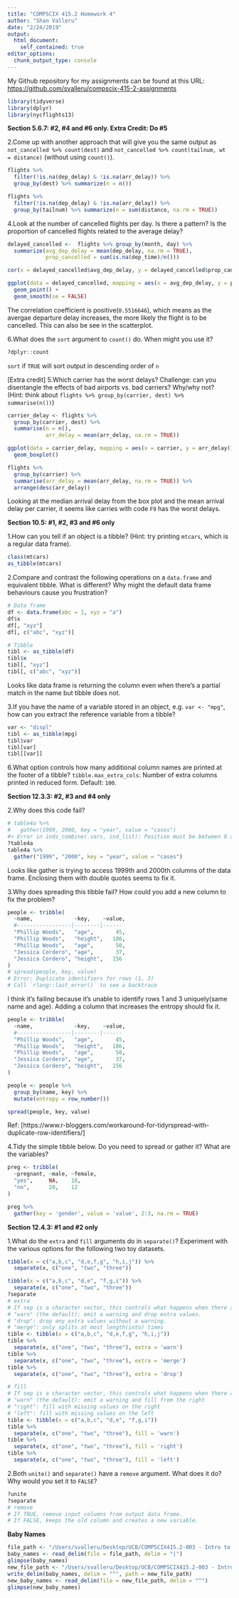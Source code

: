 ```yaml
---
title: "COMPSCIX 415.2 Homework 4"
author: "Shan Valleru"
date: "2/24/2019"
output: 
  html_document:
    self_contained: true
editor_options: 
  chunk_output_type: console
---
```


My Github repository for my assignments can be found at this URL: [https://github.com/svalleru/compscix-415-2-assignments](https://github.com/svalleru/compscix-415-2-assignments)

```r
library(tidyverse)
library(dplyr)
library(nycflights13)
```

**Section 5.6.7: #2, #4 and #6 only. Extra Credit: Do #5**

2.Come up with another approach that will give you the same output as `not_cancelled %>% count(dest)` and `not_cancelled %>% count(tailnum, wt = distance)` (without using `count()`).
```r
flights %>% 
  filter(!is.na(dep_delay) & !is.na(arr_delay)) %>%
  group_by(dest) %>% summarize(n = n())

flights %>% 
  filter(!is.na(dep_delay) & !is.na(arr_delay)) %>%
  group_by(tailnum) %>% summarize(n = sum(distance, na.rm = TRUE))
```

4.Look at the number of cancelled flights per day. Is there a pattern? Is the proportion of cancelled flights related to the average delay?
```r
delayed_cancelled <-  flights %>% group_by(month, day) %>%
  summarize(avg_dep_delay = mean(dep_delay, na.rm = TRUE),
            prop_cancelled = sum(is.na(dep_time)/n()))

cor(x = delayed_cancelled$avg_dep_delay, y = delayed_cancelled$prop_cancelled)

ggplot(data = delayed_cancelled, mapping = aes(x = avg_dep_delay, y = prop_cancelled)) +
  geom_point() +
  geom_smooth(se = FALSE)

```

The correlation coefficient is positive(`0.5516646`), which means as the avergae departure delay increases, the more likely the flight is to be cancelled. This can also be see in the scatterplot.

6.What does the `sort` argument to `count()` do. When might you use it?
```r
?dplyr::count
```
`sort` if `TRUE` will sort output in descending order of `n`

[Extra credit]
5.Which carrier has the worst delays? Challenge: can you disentangle the effects of bad airports vs. bad carriers? Why/why not? (Hint: think about `flights %>% group_by(carrier, dest) %>% summarise(n())`)
```r
carrier_delay <- flights %>% 
  group_by(carrier, dest) %>% 
  summarise(n = n(), 
            arr_delay = mean(arr_delay, na.rm = TRUE))

ggplot(data = carrier_delay, mapping = aes(x = carrier, y = arr_delay)) +
  geom_boxplot()

flights %>%
  group_by(carrier) %>%
  summarise(arr_delay = mean(arr_delay, na.rm = TRUE)) %>%
  arrange(desc(arr_delay))
```

Looking at the median arrival delay from the box plot and the mean arrival delay per carrier, it seems like carries with code `F9` has the worst delays.

**Section 10.5: #1, #2, #3 and #6 only**

1.How can you tell if an object is a tibble? (Hint: try printing `mtcars`, which is a regular data frame).
```r
class(mtcars)
as_tibble(mtcars)
```

2.Compare and contrast the following operations on a `data.frame` and equivalent tibble. What is different? Why might the default data frame behaviours cause you frustration?
```r
# Data frame
df <- data.frame(abc = 1, xyz = "a")
df$x
df[, "xyz"]
df[, c("abc", "xyz")]

# Tibble
tibl <- as_tibble(df)
tibl$x
tibl[, "xyz"]
tibl[, c("abc", "xyz")]
```

Looks like data frame is returning the column even when there's a partial match in the name but tibble does not.

3.If you have the name of a variable stored in an object, e.g. `var <- "mpg"`, how can you extract the reference variable from a tibble?
```r
var <- "displ"
tibl <- as_tibble(mpg)
tibl$var
tibl[var]
tibl[[var]]
```

6.What option controls how many additional column names are printed at the footer of a tibble?
`tibble.max_extra_cols`: Number of extra columns printed in reduced form. Default: `100`.

**Section 12.3.3: #2, #3 and #4 only**

2.Why does this code fail?
```r
# table4a %>% 
#   gather(1999, 2000, key = "year", value = "cases")
#> Error in inds_combine(.vars, ind_list): Position must be between 0 and n
?table4a
table4a %>% 
  gather("1999", "2000", key = "year", value = "cases")
```

Looks like gather is trying to access 1999th and 2000th columns of the data frame. Enclosing them with double quotes seems to fix it.

3.Why does spreading this tibble fail? How could you add a new column to fix the problem?
```r
people <- tribble(
  ~name,             ~key,    ~value,
  #-----------------|--------|------
  "Phillip Woods",   "age",       45,
  "Phillip Woods",   "height",   186,
  "Phillip Woods",   "age",       50,
  "Jessica Cordero", "age",       37,
  "Jessica Cordero", "height",   156
)
# spread(people, key, value)
# Error: Duplicate identifiers for rows (1, 3)
# Call `rlang::last_error()` to see a backtrace
```
I think it's failing because it's unable to identify rows 1 and 3 uniquely(same name and age). Adding a column that increases the entropy should fix it.

```r
people <- tribble(
  ~name,             ~key,    ~value,
  #-----------------|--------|------
  "Phillip Woods",   "age",       45,
  "Phillip Woods",   "height",   186,
  "Phillip Woods",   "age",       50,
  "Jessica Cordero", "age",       37,
  "Jessica Cordero", "height",   156
)

people <- people %>%
  group_by(name, key) %>%
  mutate(entropy = row_number())

spread(people, key, value)
```
Ref: [https://www.r-bloggers.com/workaround-for-tidyrspread-with-duplicate-row-identifiers/]

4.Tidy the simple tibble below. Do you need to spread or gather it? What are the variables?
```r
preg <- tribble(
  ~pregnant, ~male, ~female,
  "yes",     NA,    10,
  "no",      20,    12
)
```
```r
preg %>%
  gather(key = 'gender', value = 'value', 2:3, na.rm = TRUE)
```

**Section 12.4.3: #1 and #2 only**

1.What do the `extra` and `fill` arguments do in `separate()`? Experiment with the various options for the following two toy datasets.
```r
tibble(x = c("a,b,c", "d,e,f,g", "h,i,j")) %>% 
  separate(x, c("one", "two", "three"))

tibble(x = c("a,b,c", "d,e", "f,g,i")) %>% 
  separate(x, c("one", "two", "three"))
?separate
# extra	
# If sep is a character vector, this controls what happens when there are too many pieces. There are three valid options:
# "warn" (the default): emit a warning and drop extra values.
# "drop": drop any extra values without a warning.
# "merge": only splits at most length(into) times
tible <- tibble(x = c("a,b,c", "d,e,f,g", "h,i,j"))
tible %>% 
  separate(x, c("one", "two", "three"), extra = 'warn')
tible %>% 
  separate(x, c("one", "two", "three"), extra = 'merge')
tible %>% 
  separate(x, c("one", "two", "three"), extra = 'drop')

# fill	
# If sep is a character vector, this controls what happens when there are not enough pieces. There are three valid options:
# "warn" (the default): emit a warning and fill from the right
# "right": fill with missing values on the right
# "left": fill with missing values on the left
tible <- tibble(x = c("a,b,c", "d,e", "f,g,i"))
tible %>% 
  separate(x, c("one", "two", "three"), fill = 'warn')
tible %>% 
  separate(x, c("one", "two", "three"), fill = 'right')
tible %>% 
  separate(x, c("one", "two", "three"), fill = 'left')
```

2.Both `unite()` and `separate()` have a `remove` argument. What does it do? Why would you set it to `FALSE`?
```r
?unite
?separate
# remove	
# If TRUE, remove input columns from output data frame.
# If FALSE, keeps the old column and creates a new variable.
```

**Baby Names**
```r
file_path <- "/Users/svalleru/Desktop/UCB/COMPSCIX415.2-003 - Intro to DS/compscix-415-2-assignments/session4/baby_names.txt"
baby_names <- read_delim(file = file_path, delim = "|")
glimpse(baby_names)
new_file_path <- "/Users/svalleru/Desktop/UCB/COMPSCIX415.2-003 - Intro to DS/compscix-415-2-assignments/session4/baby_names_new.txt"
write_delim(baby_names, delim = "^", path = new_file_path)
new_baby_names <- read_delim(file = new_file_path, delim = "^")
glimpse(new_baby_names)
```
